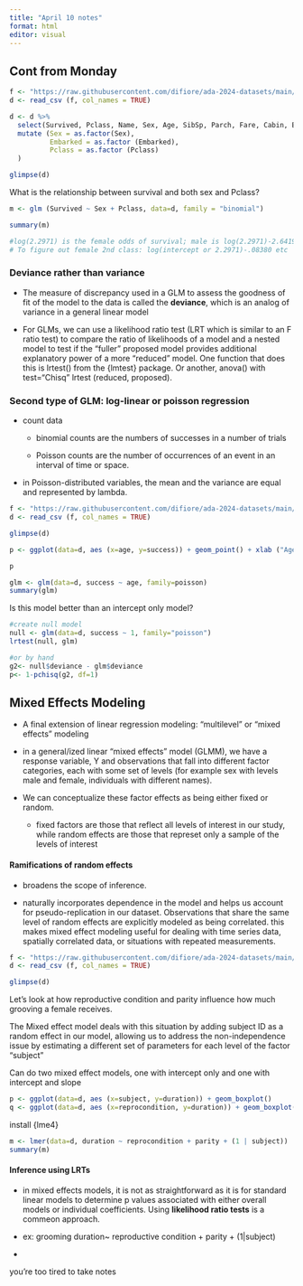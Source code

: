 ```yaml
---
title: "April 10 notes"
format: html
editor: visual
---
```


## Cont from Monday

```r
f <- "https://raw.githubusercontent.com/difiore/ada-2024-datasets/main/titanic_train.csv"
d <- read_csv (f, col_names = TRUE)

d <- d %>%
  select(Survived, Pclass, Name, Sex, Age, SibSp, Parch, Fare, Cabin, Embarked) %>%
  mutate (Sex = as.factor(Sex),
          Embarked = as.factor (Embarked),
          Pclass = as.factor (Pclass)
  )

glimpse(d)
```

What is the relationship between survival and both sex and Pclass?

```r
m <- glm (Survived ~ Sex + Pclass, data=d, family = "binomial")

summary(m)

#log(2.2971) is the female odds of survival; male is log(2.2971)-2.6419, etc. 
# To figure out female 2nd class: log(intercept or 2.2971)-.08380 etc
```

### Deviance rather than variance

-   The measure of discrepancy used in a GLM to assess the goodness of fit of the model to the data is called the **deviance**, which is an analog of variance in a general linear model

-   For GLMs, we can use a likelihood ratio test (LRT which is similar to an F ratio test) to compare the ratio of likelihoods of a model and a nested model to test if the "fuller" proposed model provides additional explanatory power of a more "reduced" model. One function that does this is lrtest() from the {lmtest} package. Or another, anova() with test="Chisq" lrtest (reduced, proposed).

### Second type of GLM: log-linear or poisson regression

-   count data

    -   binomial counts are the numbers of successes in a number of trials

    -   Poisson counts are the number of occurrences of an event in an interval of time or space.

-   in Poisson-distributed variables, the mean and the variance are equal and represented by lambda.

```r
f <- "https://raw.githubusercontent.com/difiore/ada-2024-datasets/main/woollydata.csv"
d <- read_csv (f, col_names = TRUE)

glimpse(d)

p <- ggplot(data=d, aes (x=age, y=success)) + geom_point() + xlab ("Age") + ylab ("Mating Success")

p

glm <- glm(data=d, success ~ age, family=poisson)
summary(glm)
```

Is this model better than an intercept only model?

```r
#create null model
null <- glm(data=d, success ~ 1, family="poisson")
lrtest(null, glm)

#or by hand
g2<- null$deviance - glm$deviance
p<- 1-pchisq(g2, df=1)
```

## Mixed Effects Modeling

-   A final extension of linear regression modeling: "multilevel" or "mixed effects" modeling

-   in a general/ized linear "mixed effects" model (GLMM), we have a response variable, Y and observations that fall into different factor categories, each with some set of levels (for example sex with levels male and female, individuals with different names).

-   We can conceptualize these factor effects as being either fixed or random.

    -   fixed factors are those that reflect all levels of interest in our study, while random effects are those that represet only a sample of the levels of interest

#### Ramifications of random effects

-   broadens the scope of inference.

-   naturally incorporates dependence in the model and helps us account for pseudo-replication in our dataset. Observations that share the same level of random effects are explicitly modeled as being correlated. this makes mixed effect modeling useful for dealing with time series data, spatially correlated data, or situations with repeated measurements.

```r
f <- "https://raw.githubusercontent.com/difiore/ada-2024-datasets/main/chimpgrooming.csv"
d <- read_csv (f, col_names = TRUE)

glimpse(d)
```

Let's look at how reproductive condition and parity influence how much grooving a female receives.

The Mixed effect model deals with this situation by adding subject ID as a random effect in our model, allowing us to address the non-independence issue by estimating a different set of parameters for each level of the factor "subject"

Can do two mixed effect models, one with intercept only and one with intercept and slope

```r
p <- ggplot(data=d, aes (x=subject, y=duration)) + geom_boxplot()  
q <- ggplot(data=d, aes (x=reprocondition, y=duration)) + geom_boxplot()  
```

install {lme4}

```r
m <- lmer(data=d, duration ~ reprocondition + parity + (1 | subject))
summary(m)
```

#### Inference using LRTs

-   in mixed effects models, it is not as straightforward as it is for standard linear models to determine p values associated with either overall models or individual coefficients. Using **likelihood ratio tests** is a commeon approach.

-   ex: grooming duration\~ reproductive condition + parity + (1\|subject)

-   

you're too tired to take notes
